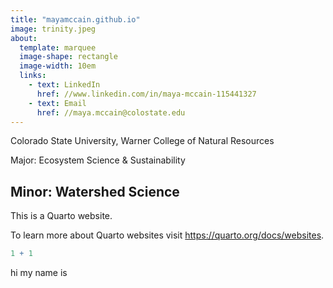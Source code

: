 ```yaml
---
title: "mayamccain.github.io"
image: trinity.jpeg
about:
  template: marquee
  image-shape: rectangle
  image-width: 10em
  links:
    - text: LinkedIn
      href: //www.linkedin.com/in/maya-mccain-115441327 
    - text: Email
      href: //maya.mccain@colostate.edu
---
```

Colorado State University, Warner College of Natural Resources

Major: Ecosystem Science & Sustainability

Minor: Watershed Science
---

This is a Quarto website.

To learn more about Quarto websites visit <https://quarto.org/docs/websites>.

```r
1 + 1
```

hi my name is
